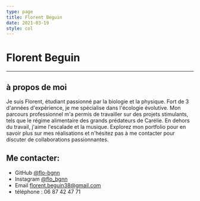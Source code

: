 ```yaml
---
type: page
title: Florent Beguin
date: 2021-03-19
style: col
---
```


# Florent Beguin

---

<ImageBdac
  src="/images/ois.webp"
  alt="Bac"
  priority
  className="next-image"
  width={100}
  height={100}
  />


## à propos de moi 

Je suis Florent, étudiant passionné par la biologie et la physique. Fort de 3 d'années d'expérience, je me spécialise dans l'écologie évolutive. Mon parcours professionnel m'a permis de travailler sur des projets stimulants, tels que le régime alimentaire des grands prédateurs de Carélie. En dehors du travail, j'aime l'escalade et la musique. Explorez mon portfolio pour en savoir plus sur mes réalisations et n'hésitez pas à me contacter pour discuter de collaborations passionnantes.

## Me contacter:

- GitHub [@flo-bgnn](https://github.com/flo-bgnn)
- Instagram [@flo_bgnn](https://instagram.com/flo_bgnn)
- Email [florent.beguin38@gmail.com](mailto:florent.beguin38@gmail.com)
- téléphone : 06 87 42 47 71